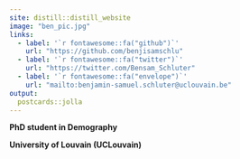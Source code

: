 ```yaml
---
site: distill::distill_website
image: "ben_pic.jpg"
links:
  - label: '`r fontawesome::fa("github")`'
    url: "https://github.com/benjisamschlu"
  - label: '`r fontawesome::fa("twitter")`'
    url: "https://twitter.com/Bensam_Schluter"
  - label: '`r fontawesome::fa("envelope")`'
    url: "mailto:benjamin-samuel.schluter@uclouvain.be"
output:
  postcards::jolla
---
```

 
**PhD student in Demography** 

**University of Louvain (UCLouvain)**
